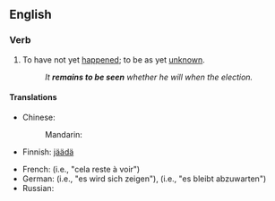 ==English==

===Verb===
{{head|en|verb}}

# {{context|idiomatic|lang=en}} To have not yet [[happen]]ed; to be as yet [[unknown]].
#: ''It '''remains to be seen''' whether he will when the election.''

====Translations====
{{trans-top|to be as yet unknown}}
* Chinese: 
*: Mandarin: {{t-needed|cmn}}
* Finnish: [[jäädä#Finnish|jäädä]] {{t|fi|nähtävä|alt=nähtäväksi}}
{{trans-mid}}
* French: {{t|fr|rester à voir}} (i.e., "cela reste à voir")
* German: {{t+|de|zeigen}} {{qualifier|reflexive}} (i.e., "es wird sich zeigen"), {{t|de|abzuwarten bleiben}} (i.e., "es bleibt abzuwarten")
* Russian: {{t-needed|ru}}
{{trans-bottom}}